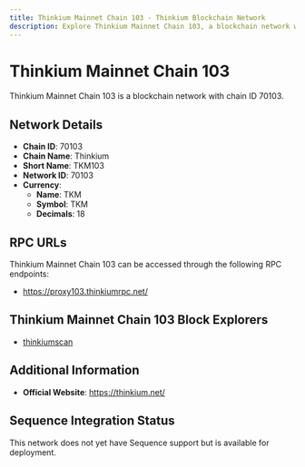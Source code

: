 ```yaml
--- 
title: Thinkium Mainnet Chain 103 - Thinkium Blockchain Network
description: Explore Thinkium Mainnet Chain 103, a blockchain network with chain ID 70103. Learn about its native currency, TKM, and how to interact with the network.
---
```


# Thinkium Mainnet Chain 103

Thinkium Mainnet Chain 103 is a blockchain network with chain ID 70103.

## Network Details

- **Chain ID**: 70103
- **Chain Name**: Thinkium
- **Short Name**: TKM103
- **Network ID**: 70103
- **Currency**: 
  - **Name**: TKM
  - **Symbol**: TKM
  - **Decimals**: 18

## RPC URLs

Thinkium Mainnet Chain 103 can be accessed through the following RPC endpoints:

- https://proxy103.thinkiumrpc.net/

## Thinkium Mainnet Chain 103 Block Explorers

- [thinkiumscan](https://chain103.thinkiumscan.net)

## Additional Information

- **Official Website**: https://thinkium.net/

## Sequence Integration Status

This network does not yet have Sequence support but is available for deployment.
